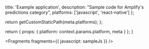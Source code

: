 
  title: 'Example application',
  description: "Sample code for Amplify's predictions category",
  platforms: ['javascript', 'react-native']
};

  return getCustomStaticPath(meta.platforms);
};

  return {
    props: {
      platform: context.params.platform,
      meta
    }
  };
}


<Fragments
  fragments={{
    javascript: sampleJs
  }}
/>
